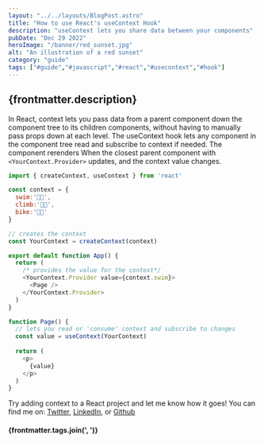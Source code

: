 ```yaml
---
layout: "../../layouts/BlogPost.astro"
title: "How to use React's useContext Hook"
description: "useContext lets you share data between your components"
pubDate: "Dec 29 2022"
heroImage: "/banner/red_sunset.jpg"
alt: "An illustration of a red sunset"
category: "guide"
tags: ["#guide","#javascript","#react","#usecontext","#hook"]
---
```


## {frontmatter.description}

In React, context lets you pass data from a parent component down the component tree to its children components, without having to manually pass props down at each level. The useContext hook lets any component in the component tree read and subscribe to context if needed. The component rerenders When the closest parent component with `<YourContext.Provider>` updates, and the context value changes.

```js
import { createContext, useContext } from 'react'

const context = {
  swim:'🏊🏾',
  climb:'🧗🏾',
  bike:'🚴🏿'
}

// creates the context
const YourContext = createContext(context) 

export default function App() {
  return (
    /* provides the value for the context*/
    <YourContext.Provider value={context.swim}> 
      <Page />
    </YourContext.Provider>
  )
}

function Page() {
  // lets you read or 'consume' context and subscribe to changes
  const value = useContext(YourContext) 
  
  return (
    <p>
      {value}
    </p>
  )
}
```

Try adding context to a React project and let me know how it goes! You can find me on: <a href="https://twitter.com/ronjtech" target="_blank" rel="noreferrer noopener">Twitter</a>, <a href="https://www.linkedin.com/in/ronjf/" target="_blank" rel="noreferrer noopener">LinkedIn</a>, or <a href="https://github.com/ronthetech" target="_blank" rel="noreferrer noopener">Github</a>

#### {frontmatter.tags.join(', ')}
